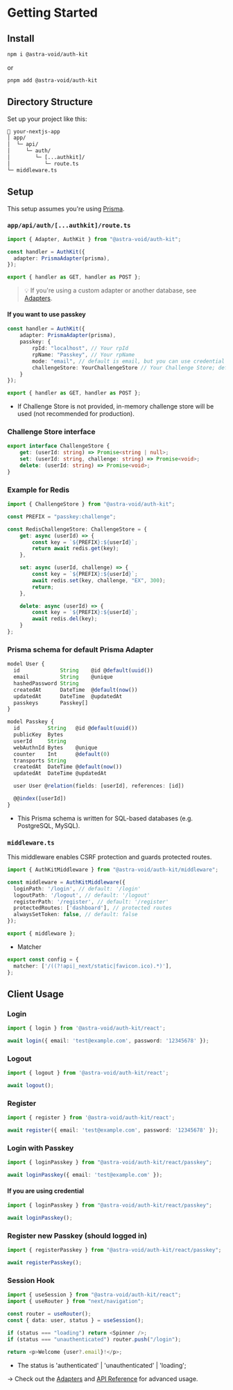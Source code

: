 # Getting Started

## Install
```bash
npm i @astra-void/auth-kit
```

or

```bash
pnpm add @astra-void/auth-kit
```

## Directory Structure

Set up your project like this:

```txt
📂 your-nextjs-app
│ app/
│  └─ api/
│     └─ auth/
│        └─ [...authkit]/
│           └─ route.ts
└─ middleware.ts
```

## Setup
This setup assumes you're using [Prisma](https://www.prisma.io/).

### `app/api/auth/[...authkit]/route.ts`

```ts
import { Adapter, AuthKit } from "@astra-void/auth-kit";

const handler = AuthKit({
  adapter: PrismaAdapter(prisma),
});

export { handler as GET, handler as POST };
```

> 💡 If you're using a custom adapter or another database, see [Adapters](/adapters/overview).

#### If you want to use passkey
```ts
const handler = AuthKit({
    adapter: PrismaAdapter(prisma),
    passkey: {
        rpId: "localhost", // Your rpId
        rpName: "Passkey", // Your rpName
        mode: "email", // default is email, but you can use credential
        challengeStore: YourChallengeStore // Your Challenge Store; default redis store will be provided next version.
    }
});

export { handler as GET, handler as POST };
```
+ If Challenge Store is not provided, in-memory challenge store will be used (not recommended for production).

### Challenge Store interface
```ts
export interface ChallengeStore {
    get: (userId: string) => Promise<string | null>;
    set: (userId: string, challenge: string) => Promise<void>;
    delete: (userId: string) => Promise<void>;
}
```

### Example for Redis
```ts
import { ChallengeStore } from "@astra-void/auth-kit";

const PREFIX = "passkey:challenge";

const RedisChallengeStore: ChallengeStore = {
    get: async (userId) => {
        const key = `${PREFIX}:${userId}`;
        return await redis.get(key);
    },

    set: async (userId, challenge) => {  
        const key = `${PREFIX}:${userId}`;
        await redis.set(key, challenge, "EX", 300);
        return;
    },

    delete: async (userId) => {
        const key = `${PREFIX}:${userId}`;
        await redis.del(key);
    }
};
```

### Prisma schema for default Prisma Adapter
```ts
model User {
  id             String    @id @default(uuid())
  email          String    @unique
  hashedPassword String
  createdAt      DateTime  @default(now())
  updatedAt      DateTime  @updatedAt
  passkeys       Passkey[]
}

model Passkey {
  id         String   @id @default(uuid())
  publicKey  Bytes
  userId     String
  webAuthnId Bytes    @unique
  counter    Int      @default(0)
  transports String
  createdAt  DateTime @default(now())
  updatedAt  DateTime @updatedAt

  user User @relation(fields: [userId], references: [id])

  @@index([userId])
}
```
+ This Prisma schema is written for SQL-based databases (e.g. PostgreSQL, MySQL).

### `middleware.ts`

This middleware enables CSRF protection and guards protected routes.

```ts
import { AuthKitMiddleware } from "@astra-void/auth-kit/middleware";

const middleware = AuthKitMiddleware({
  loginPath: '/login', // default: '/login'
  logoutPath: '/logout', // default: '/logout'
  registerPath: '/register', // default: '/register'
  protectedRoutes: ['dashboard'], // protected routes
  alwaysSetToken: false, // default: false
});

export { middleware };
```
+ Matcher
```ts
export const config = {
  matcher: ['/((?!api|_next/static|favicon.ico).*)'],
};
```

## Client Usage

### Login 

```ts
import { login } from '@astra-void/auth-kit/react';

await login({ email: 'test@example.com', password: '12345678' });
```

### Logout

```ts
import { logout } from '@astra-void/auth-kit/react';

await logout();
```

### Register

```ts
import { register } from '@astra-void/auth-kit/react';

await register({ email: 'test@example.com', password: '12345678' });
```

### Login with Passkey
```ts
import { loginPasskey } from "@astra-void/auth-kit/react/passkey";

await loginPasskey({ email: 'test@example.com' });
```
#### If you are using credential
```ts
import { loginPasskey } from "@astra-void/auth-kit/react/passkey";

await loginPasskey();
```

### Register new Passkey (should logged in)
```ts
import { registerPasskey } from "@astra-void/auth-kit/react/passkey";

await registerPasskey();
```

### Session Hook

```ts
import { useSession } from "@astra-void/auth-kit/react";
import { useRouter } from "next/navigation";

const router = useRouter();
const { data: user, status } = useSession();

if (status === "loading") return <Spinner />;
if (status === "unauthenticated") router.push("/login");

return <p>Welcome {user?.email}!</p>;
```
+ The status is 'authenticated' | 'unauthenticated' | 'loading';

→ Check out the [Adapters](../adapters/overview) and [API Reference](../reference) for advanced usage.